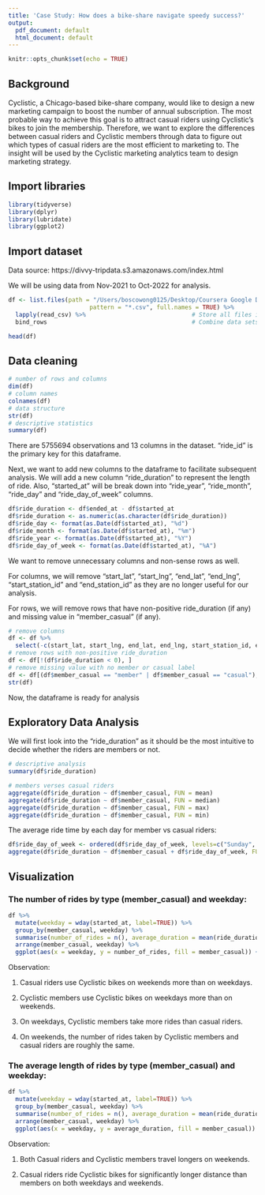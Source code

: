 ```yaml
---
title: 'Case Study: How does a bike-share navigate speedy success?'
output:
  pdf_document: default
  html_document: default
---
```


```r
knitr::opts_chunk$set(echo = TRUE)
```
## Background
Cyclistic, a Chicago-based bike-share company, would like to design a new marketing campaign to boost the number of annual subscription. The most probable way to achieve this goal is to attract casual riders using Cyclistic's bikes to join the membership. Therefore, we want to explore the differences between casual riders and Cyclistic members through data to figure out which types of casual riders are the most efficient to marketing to. The insight will be used by the Cyclistic marketing analytics team to design marketing strategy. 

## Import libraries

```r
library(tidyverse)
library(dplyr)
library(lubridate)
library(ggplot2)
```
## Import dataset
Data source: https://divvy-tripdata.s3.amazonaws.com/index.html

We will be using data from Nov-2021 to Oct-2022 for analysis.
```r
df <- list.files(path = "/Users/boscowong0125/Desktop/Coursera Google Data Analytics/Course 8/Case study 1/Data",  # Identify all CSV files
                       pattern = "*.csv", full.names = TRUE) %>% 
  lapply(read_csv) %>%                              # Store all files in list
  bind_rows                                         # Combine data sets into one data set 

head(df)
```
## Data cleaning

```r
# number of rows and columns
dim(df)
# column names
colnames(df)
# data structure
str(df)
# descriptive statistics
summary(df)
```
There are 5755694 observations and 13 columns in the dataset. "ride_id" is the primary key for this dataframe.

Next, we want to add new columns to the dataframe to facilitate subsequent analysis. We will add a new column "ride_duration" to represent the length of ride. Also, "started_at" will be break down into "ride_year", "ride_month", "ride_day" and "ride_day_of_week" columns. 
```r
df$ride_duration <- df$ended_at - df$started_at
df$ride_duration <- as.numeric(as.character(df$ride_duration))
df$ride_day <- format(as.Date(df$started_at), "%d")
df$ride_month <- format(as.Date(df$started_at), "%m")
df$ride_year <- format(as.Date(df$started_at), "%Y")
df$ride_day_of_week <- format(as.Date(df$started_at), "%A")
```
We want to remove unnecessary columns and non-sense rows as well.

For columns, we will remove "start_lat", "start_lng", "end_lat", "end_lng", "start_station_id" and "end_station_id" as they are no longer useful for our analysis. 

For rows, we will remove rows that have non-positive ride_duration (if any) and missing value in "member_casual" (if any).
```r
# remove columns
df <- df %>%
  select(-c(start_lat, start_lng, end_lat, end_lng, start_station_id, end_station_id))
# remove rows with non-positive ride_duration
df <- df[!(df$ride_duration < 0), ]
# remove missing value with no member or casual label
df <- df[(df$member_casual == "member" | df$member_casual == "casual"), ]
str(df)
```
Now, the dataframe is ready for analysis

## Exploratory Data Analysis

We will first look into the "ride_duration" as it should be the most intuitive to decide whether the riders are members or not.
```r
# descriptive analysis
summary(df$ride_duration)

# members verses casual riders 
aggregate(df$ride_duration ~ df$member_casual, FUN = mean)
aggregate(df$ride_duration ~ df$member_casual, FUN = median)
aggregate(df$ride_duration ~ df$member_casual, FUN = max)
aggregate(df$ride_duration ~ df$member_casual, FUN = min)

```
The average ride time by each day for member vs casual riders:
```r
df$ride_day_of_week <- ordered(df$ride_day_of_week, levels=c("Sunday", "Monday", "Tuesday", "Wednesday", "Thursday", "Friday", "Saturday"))
aggregate(df$ride_duration ~ df$member_casual + df$ride_day_of_week, FUN = mean)
```
## Visualization

### The number of rides by type (member_casual) and weekday:
```r
df %>%
  mutate(weekday = wday(started_at, label=TRUE)) %>%
  group_by(member_casual, weekday) %>%
  summarise(number_of_rides = n(), average_duration = mean(ride_duration)) %>%
  arrange(member_casual, weekday) %>%
  ggplot(aes(x = weekday, y = number_of_rides, fill = member_casual)) + geom_col(position = "dodge")
```

Observation:

1. Casual riders use Cyclistic bikes on weekends more than on weekdays.

2. Cyclistic members use Cyclistic bikes on weekdays more than on weekends.

3. On weekdays, Cyclistic members take more rides than casual riders.

4. On weekends, the number of rides taken by Cyclistic members and casual riders are roughly the same.

### The average length of rides by type (member_casual) and weekday:
```r
df %>%
  mutate(weekday = wday(started_at, label=TRUE)) %>%
  group_by(member_casual, weekday) %>%
  summarise(number_of_rides = n(), average_duration = mean(ride_duration)) %>%
  arrange(member_casual, weekday) %>%
  ggplot(aes(x = weekday, y = average_duration, fill = member_casual)) + geom_col(position = "dodge")

```

Observation:

1. Both Casual riders and Cyclistic members travel longers on weekends.

2. Casual riders ride Cyclistic bikes for significantly longer distance than members on both weekdays and weekends.
